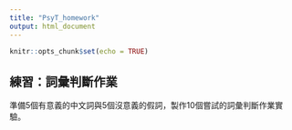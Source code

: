 ```yaml
---
title: "PsyT_homework"
output: html_document
---
```


```r
knitr::opts_chunk$set(echo = TRUE)
```


## 練習：詞彙判斷作業

準備5個有意義的中文詞與5個沒意義的假詞，製作10個嘗試的詞彙判斷作業實驗。
